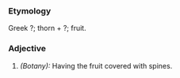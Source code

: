 ===Etymology===
Greek ?; thorn + ?; fruit.
===Adjective===
#''(Botany):'' Having the fruit covered with spines.